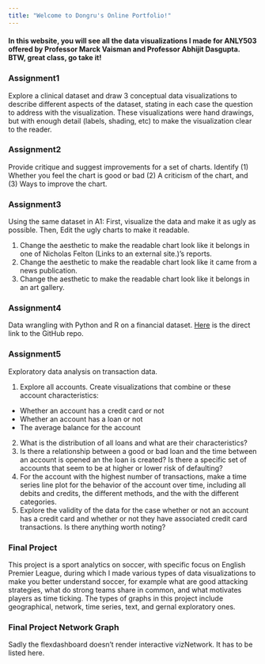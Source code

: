 ```yaml
---
title: "Welcome to Dongru's Online Portfolio!"
---
```


#### In this website, you will see all the data visualizations I made for ANLY503 offered by Professor Marck Vaisman and Professor Abhijit Dasgupta. BTW, great class, go take it!

### Assignment1
Explore a clinical dataset and draw 3 conceptual data visualizations to describe different aspects of the dataset, stating in each case the question to address with the visualization. These visualizations were hand drawings, but with enough detail (labels, shading, etc) to make the visualization clear to the reader.

### Assignment2
Provide critique and suggest improvements for a set of charts. Identify (1) Whether you feel the chart is good or bad (2) A criticism of the chart, and (3) Ways to improve the chart.

### Assignment3
Using the same dataset in A1: First, visualize the data and make it as ugly as possible. Then, Edit the ugly charts to make it readable.

1. Change the aesthetic to make the readable chart look like it belongs in one of Nicholas Felton (Links to an external site.)’s reports.
2. Change the aesthetic to make the readable chart look like it came from a news publication.
3. Change the aesthetic to make the readable chart look like it belongs in an art gallery.

### Assignment4
Data wrangling with Python and R on a financial dataset. [Here](https://github.com/anly503/anly503-fall2020-a4-jiadR) is the direct link to the GitHub repo.

### Assignment5
Exploratory data analysis on transaction data.

1. Explore all accounts. Create visualizations that combine or these account characteristics:
  - Whether an account has a credit card or not
  - Whether an account has a loan or not
  - The average balance for the account
2. What is the distribution of all loans and what are their characteristics?
3. Is there a relationship between a good or bad loan and the time between an account is opened an the loan is created? Is there a specific set of accounts that seem to be at higher or lower risk of defaulting?
4. For the account with the highest number of transactions, make a time series line plot for the behavior of the account over time, including all debits and credits, the different methods, and the with the different categories.
5. Explore the validity of the data for the case whether or not an account has a credit card and whether or not they have associated credit card transactions. Is there anything worth noting?


### Final Project
This project is a sport analytics on soccer, with specific focus on English Premier League, during which I made various types of data visualizations to make you better understand soccer, for example what are good attacking strategies, what do strong teams share in common, and what motivates players as time ticking. The types of graphs in this project include geographical, network, time series, text, and gernal exploratory ones.

### Final Project Network Graph
Sadly the flexdashboard doesn't render interactive vizNetwork. It has to be listed here.



